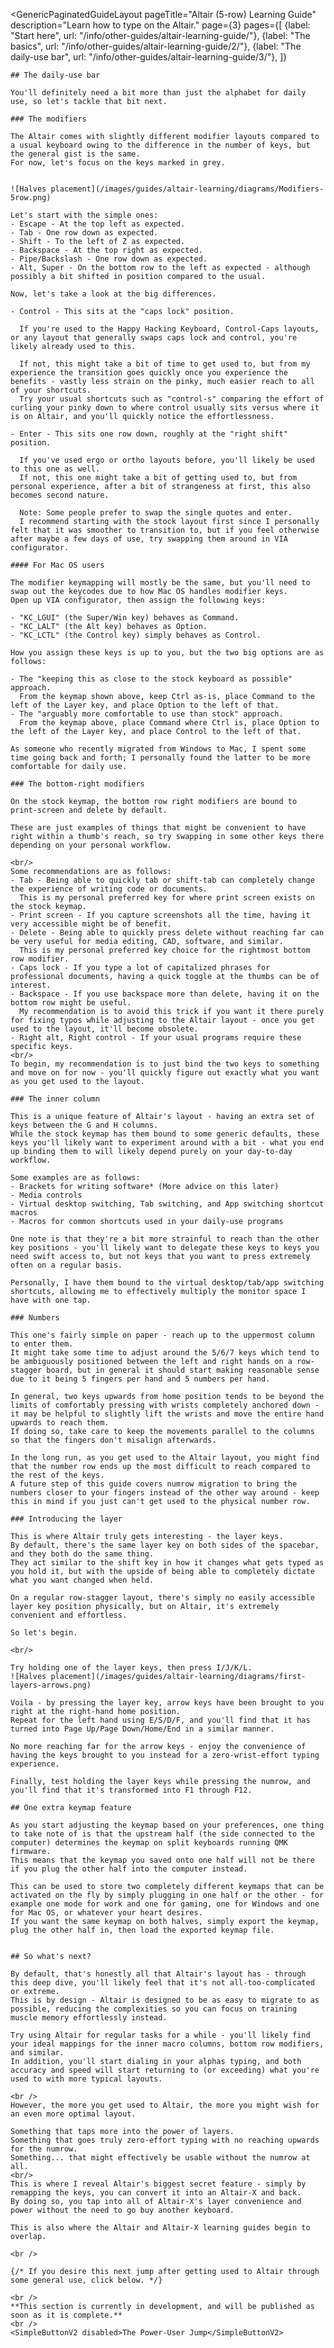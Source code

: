 ---
---


<GenericPaginatedGuideLayout 
	pageTitle="Altair (5-row) Learning Guide"
  description="Learn how to type on the Altair."
  page={3}
  pages={[
    {label: "Start here", url: "/info/other-guides/altair-learning-guide/"},
    {label: "The basics", url: "/info/other-guides/altair-learning-guide/2/"},
    {label: "The daily-use bar", url: "/info/other-guides/altair-learning-guide/3/"},
  ]}
>

  <AltMarkdownRenderer>

    ## The daily-use bar

    You'll definitely need a bit more than just the alphabet for daily use, so let's tackle that bit next.
      
    ### The modifiers 

    The Altair comes with slightly different modifier layouts compared to a usual keyboard owing to the difference in the number of keys, but the general gist is the same.  
    For now, let's focus on the keys marked in grey.

    
    ![Halves placement](/images/guides/altair-learning/diagrams/Modifiers-5row.png)

    Let's start with the simple ones:
    - Escape - At the top left as expected.
    - Tab - One row down as expected.
    - Shift - To the left of Z as expected.
    - Backspace - At the top right as expected.
    - Pipe/Backslash - One row down as expected.
    - Alt, Super - On the bottom row to the left as expected - although possibly a bit shifted in position compared to the usual.

    Now, let's take a look at the big differences.

    - Control - This sits at the "caps lock" position.  
        
      If you're used to the Happy Hacking Keyboard, Control-Caps layouts, or any layout that generally swaps caps lock and control, you're likely already used to this.  
        
      If not, this might take a bit of time to get used to, but from my experience the transition goes quickly once you experience the benefits - vastly less strain on the pinky, much easier reach to all of your shortcuts.  
      Try your usual shortcuts such as "control-s" comparing the effort of curling your pinky down to where control usually sits versus where it is on Altair, and you'll quickly notice the effortlessness.  
    
    - Enter - This sits one row down, roughly at the "right shift" position.  
        
      If you've used ergo or ortho layouts before, you'll likely be used to this one as well.  
      If not, this one might take a bit of getting used to, but from personal experience, after a bit of strangeness at first, this also becomes second nature.

      Note: Some people prefer to swap the single quotes and enter.  
      I recommend starting with the stock layout first since I personally felt that it was smoother to transition to, but if you feel otherwise after maybe a few days of use, try swapping them around in VIA configurator.

    #### For Mac OS users

    The modifier keymapping will mostly be the same, but you'll need to swap out the keycodes due to how Mac OS handles modifier keys.  
    Open up VIA configurator, then assign the following keys:  

    - "KC_LGUI" (the Super/Win key) behaves as Command.
    - "KC_LALT" (the Alt key) behaves as Option.
    - "KC_LCTL" (the Control key) simply behaves as Control.

    How you assign these keys is up to you, but the two big options are as follows:

    - The "keeping this as close to the stock keyboard as possible" approach.  
      From the keymap shown above, keep Ctrl as-is, place Command to the left of the Layer key, and place Option to the left of that.  
    - The "arguably more comfortable to use than stock" approach.  
      From the keymap above, place Command where Ctrl is, place Option to the left of the Layer key, and place Control to the left of that.  
    
    As someone who recently migrated from Windows to Mac, I spent some time going back and forth; I personally found the latter to be more comfortable for daily use.  

    ### The bottom-right modifiers

    On the stock keymap, the bottom row right modifiers are bound to print-screen and delete by default.  
      
    These are just examples of things that might be convenient to have right within a thumb's reach, so try swapping in some other keys there depending on your personal workflow.

    <br/>
    Some recommendations are as follows:  
    - Tab - Being able to quickly tab or shift-tab can completely change the experience of writing code or documents.  
      This is my personal preferred key for where print screen exists on the stock keymap.
    - Print screen - If you capture screenshots all the time, having it very accessible might be of benefit.  
    - Delete - Being able to quickly press delete without reaching far can be very useful for media editing, CAD, software, and similar.  
      This is my personal preferred key choice for the rightmost bottom row modifier.
    - Caps lock - If you type a lot of capitalized phrases for professional documents, having a quick toggle at the thumbs can be of interest.  
    - Backspace - If you use backspace more than delete, having it on the bottom row might be useful.  
      My recommendation is to avoid this trick if you want it there purely for fixing typos while adjusting to the Altair layout - once you get used to the layout, it'll become obsolete.
    - Right alt, Right control - If your usual programs require these specific keys.
    <br/>
    To begin, my recommendation is to just bind the two keys to something and move on for now - you'll quickly figure out exactly what you want as you get used to the layout.

    ### The inner column

    This is a unique feature of Altair's layout - having an extra set of keys between the G and H columns.  
    While the stock keymap has them bound to some generic defaults, these keys you'll likely want to experiment around with a bit - what you end up binding them to will likely depend purely on your day-to-day workflow.
      
    Some examples are as follows:
    - Brackets for writing software* (More advice on this later)
    - Media controls
    - Virtual desktop switching, Tab switching, and App switching shortcut macros
    - Macros for common shortcuts used in your daily-use programs

    One note is that they're a bit more strainful to reach than the other key positions - you'll likely want to delegate these keys to keys you need swift access to, but not keys that you want to press extremely often on a regular basis.

    Personally, I have them bound to the virtual desktop/tab/app switching shortcuts, allowing me to effectively multiply the monitor space I have with one tap.

    ### Numbers

    This one's fairly simple on paper - reach up to the uppermost column to enter them.  
    It might take some time to adjust around the 5/6/7 keys which tend to be ambiguously positioned between the left and right hands on a row-stagger board, but in general it should start making reasonable sense due to it being 5 fingers per hand and 5 numbers per hand.  

    In general, two keys upwards from home position tends to be beyond the limits of comfortably pressing with wrists completely anchored down - it may be helpful to slightly lift the wrists and move the entire hand upwards to reach them.  
    If doing so, take care to keep the movements parallel to the columns so that the fingers don't misalign afterwards.  

    In the long run, as you get used to the Altair layout, you might find that the number row ends up the most difficult to reach compared to the rest of the keys.  
    A future step of this guide covers numrow migration to bring the numbers closer to your fingers instead of the other way around - keep this in mind if you just can't get used to the physical number row.  

    ### Introducing the layer 

    This is where Altair truly gets interesting - the layer keys.  
    By default, there's the same layer key on both sides of the spacebar, and they both do the same thing.  
    They act similar to the shift key in how it changes what gets typed as you hold it, but with the upside of being able to completely dictate what you want changed when held.  

    On a regular row-stagger layout, there's simply no easily accessible layer key position physically, but on Altair, it's extremely convenient and effortless.

    So let's begin.

    <br/>

    Try holding one of the layer keys, then press I/J/K/L.  
    ![Halves placement](/images/guides/altair-learning/diagrams/first-layers-arrows.png)
      
    Voila - by pressing the layer key, arrow keys have been brought to you right at the right-hand home position.  
    Repeat for the left hand using E/S/D/F, and you'll find that it has turned into Page Up/Page Down/Home/End in a similar manner.  

    No more reaching far for the arrow keys - enjoy the convenience of having the keys brought to you instead for a zero-wrist-effort typing experience.  

    Finally, test holding the layer keys while pressing the numrow, and you'll find that it's transformed into F1 through F12.  

    ## One extra keymap feature

    As you start adjusting the keymap based on your preferences, one thing to take note of is that the upstream half (the side connected to the computer) determines the keymap on split keyboards running QMK firmware.  
    This means that the keymap you saved onto one half will not be there if you plug the other half into the computer instead.  
      
    This can be used to store two completely different keymaps that can be activated on the fly by simply plugging in one half or the other - for example one mode for work and one for gaming, one for Windows and one for Mac OS, or whatever your heart desires.  
    If you want the same keymap on both halves, simply export the keymap, plug the other half in, then load the exported keymap file.  


    ## So what's next?

    By default, that's honestly all that Altair's layout has - through this deep dive, you'll likely feel that it's not all-too-complicated or extreme.  
    This is by design - Altair is designed to be as easy to migrate to as possible, reducing the complexities so you can focus on training muscle memory effortlessly instead.  
      
    Try using Altair for regular tasks for a while - you'll likely find your ideal mappings for the inner macro columns, bottom row modifiers, and similar.  
    In addition, you'll start dialing in your alphas typing, and both accuracy and speed will start returning to (or exceeding) what you're used to with more typical layouts.  

    <br />
    However, the more you get used to Altair, the more you might wish for an even more optimal layout.  
      
    Something that taps more into the power of layers.  
    Something that goes truly zero-effort typing with no reaching upwards for the numrow.   
    Something... that might effectively be usable without the numrow at all.  
    <br/>
    This is where I reveal Altair's biggest secret feature - simply by remapping the keys, you can convert it into an Altair-X and back.  
    By doing so, you tap into all of Altair-X's layer convenience and power without the need to go buy another keyboard.  
      
    This is also where the Altair and Altair-X learning guides begin to overlap.     

    <br />

    {/* If you desire this next jump after getting used to Altair through some general use, click below. */}

    <br />
    **This section is currently in development, and will be published as soon as it is complete.**  
    <br />
    <SimpleButtonV2 disabled>The Power-User Jump</SimpleButtonV2>
    
    
  </AltMarkdownRenderer>
			
</GenericPaginatedGuideLayout>


